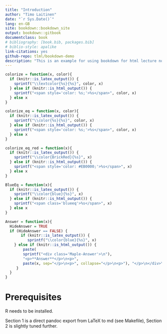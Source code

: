 ```yaml
--- 
title: "Introduction"
author: "Timo Laitinen"
date: "`r Sys.Date()`"
lang: en-GB
site: bookdown::bookdown_site
output: bookdown::gitbook
documentclass: book
# bibliography: [book.bib, packages.bib]
# biblio-style: apalike
link-citations: yes
github-repo: tlml/bookdown-demo
description: "This is an example for using bookdown for html lecture notes. The output format for this example is bookdown::gitbook."
---
```


```r
colorize = function(x, color){
  if (knitr::is_latex_output()) {
    sprintf("\\textcolor{%s}{%s}", color, x)
  } else if (knitr::is_html_output()) {
    sprintf("<span style='color: %s;'>%s</span>", color, x)
  } else x
}
```

```r
colorize_eq = function(x, color){
  if (knitr::is_latex_output()) {
    sprintf("\\color{%s}{%s}", color, x)
  } else if (knitr::is_html_output()) {
    sprintf("<span style='color: %s;'>%s</span>", color, x)
  } else x
}
```


```r
colorize_eq_red = function(x){
  if (knitr::is_latex_output()) {
    sprintf("\\color{BrickRed}{%s}", x)
  } else if (knitr::is_html_output()) {
    sprintf("<span style='color: #EB0000;'>%s</span>", x)
  } else x
}
```


```r
BlueEq = function(x){
  if (knitr::is_latex_output()) {
    sprintf("\\color{blue}{%s}", x)
  } else if (knitr::is_html_output()) {
    sprintf("<span class='blueeq'>%s</span>", x)
  } else x
}
```

```r
Answer = function(x){
  HideAnswer = TRUE
  if (HideAnswer == FALSE) {
       if (knitr::is_latex_output()) {
       	  sprintf("\\color{blue}{%s}", x)
  	} else if (knitr::is_html_output()) {
	    paste(
	    sprintf("<div class='Maple-Answer'>\n"),
	    "<p>**Answer**</p>\n<p>",
	    paste(x, sep="</p>\n<p>", collapse="</p>\n<p>"), "</p>\n</div>\n")
  	 }
  }
}
```

# Prerequisites

R needs to be installed.

Section 1 is a direct pandoc export from LaTeX to md (see Makefile), Section 2 is slightly tuned further.




